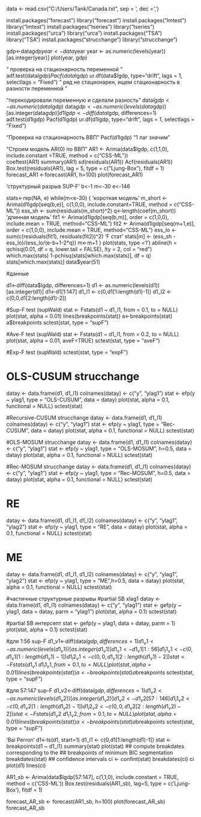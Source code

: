 data <- read.csv("C:/Users/Tank/Canada.txt", sep = '\t', dec = ',')

install.packages("forecast")
library("forecast")
install.packages("lmtest")
library("lmtest")
install.packages("tseries")
library("tseries")
install.packages("urca")
library("urca")
install.packages("TSA")
library("TSA")
install.packages("strucchange")
library("strucchange")

gdp<-data$gdp
year<-data$year
year <- as.numeric(levels(year))[as.integer(year)]
plot(year, gdp)

" проверка на стационарность переменной "
adf.test(data$lgdp)
Pacf(data$lgdp)
ur.df(data$lgdp, type="drift", lags = 1, 
      selectlags = "Fixed") 
" ряд не стационарен, ищем стационарность в разности переменной "

"перекодировали переменную и сделали разность"
data$lgdp <- as.numeric(data$lgdp)
data$gdp <- as.numeric(levels(data$gdp))[as.integer(data$gdp)]
d1lgdp<-diff(data$lgdp, differences=1)
adf.test(d1lgdp)
Pacf(d1lgdp)
ur.df(d1lgdp, type="drift", lags = 1, 
      selectlags = "Fixed") 


"Проверка на стационарность ВВП"
Pacf(d1lgdp)
"1 лаг значим"


"Строим модель AR(0) по ВВП"
AR1 <- Arima(data$lgdp, c(1,1,0), include.constant =TRUE, method = c("CSS-ML"))  
coeftest(AR1)
summary(AR1)
sd(residuals(AR1))
Acf(residuals(AR1))
Box.test(residuals(AR1), lag = 5, type = c("Ljung-Box"), fitdf = 1)
forecast_AR1 <-forecast(AR1, h=100)
plot(forecast_AR1)

'структурный разрыв SUP-F'
b<-1
m<-30
e<-146

stats<-rep(NA, e)
while(m<e-30)
{
   'короткая модель'
   m_short <- Arima(d1lgdp[seq(b,e)], c(1,0,0), include.constant=TRUE, method = c("CSS-ML"))
   ess_sh <- sum(residuals(m_short)^2)
   q<-length(coef(m_short))
   'длинная модель'
   fit1 <- Arima(d1lgdp[seq(b,m)], order = c(1,0,0), include.mean = TRUE, method="CSS-ML")
   fit2 <- Arima(d1lgdp[seq(m+1,e)], order = c(1,0,0), include.mean = TRUE, method="CSS-ML")
   ess_lo <- sum(c(residuals(fit1), residuals(fit2))^2)
   'F стат'
   stats[m] <- (ess_sh - ess_lo)/(ess_lo/(e-b+1-2*q))
   m<-m+1
}
plot(stats, type ='l')
abline(h = qchisq(0.01, df = q, lower.tail = FALSE), lty = 2, col = "red")
which.max(stats)
1-pchisq(stats[which.max(stats)], df = q)
stats[which.max(stats)]
data$year(51)


#данные

d1<-diff(data$lgdp, differences=1)
d1 <- as.numeric(levels(d1))[as.integer(d1)]
d1<-d1[1:147]
d1_l1 <- c(0,d1[1:length(d1)-1])
d1_l2 <- c(0,0,d1[2:length(d1)-2])


#Sup-F test (supWald)
stat <- Fstats(d1 ~ d1_l1, from = 0.1, to = NULL)
plot(stat, alpha = 0.01)
lines(breakpoints(stat))
a<-breakpoints(stat)
a$breakpoints
sctest(stat, type = "supF")

#Ave-F test (supWald)
stat <- Fstats(d1 ~ d1_l1, from = 0.2, to = NULL)
plot(stat, alpha = 0.01, aveF=TRUE)
sctest(stat, type = "aveF")

#Exp-F test (supWald)
sctest(stat, type = "expF")

# OLS-CUSUM   strucchange
datay <- data.frame(d1, d1_l1)
colnames(datay) <- c("y", "ylag1")
stat <- efp(y ~ ylag1,  type = "OLS-CUSUM", data = datay)
plot(stat, alpha = 0.1, functional = NULL)
sctest(stat)

#Recursive-CUSUM   strucchange
datay <- data.frame(d1, d1_l1)
colnames(datay) <- c("y", "ylag1")
stat <- efp(y ~ ylag1,  type = "Rec-CUSUM", data = datay)
plot(stat, alpha = 0.1, functional = NULL)
sctest(stat)

#OLS-MOSUM   strucchange
datay <- data.frame(d1, d1_l1)
colnames(datay) <- c("y", "ylag1")
stat <- efp(y ~ ylag1,  type = "OLS-MOSUM", h=0.5, data = datay)
plot(stat, alpha = 0.1, functional = NULL)
sctest(stat)

#Rec-MOSUM   strucchange
datay <- data.frame(d1, d1_l1)
colnames(datay) <- c("y", "ylag1")
stat <- efp(y ~ ylag1,  type = "Rec-MOSUM", h=0.5, data = datay)
plot(stat, alpha = 0.1, functional = NULL)
sctest(stat)

# RE
datay <- data.frame(d1, d1_l1, d1_l2)
colnames(datay) <- c("y", "ylag1", "ylag2")
stat <- efp(y ~ ylag1,  type = "RE", data = datay)
plot(stat, alpha = 0.1, functional = NULL)
sctest(stat)

# ME
datay <- data.frame(d1, d1_l1, d1_l2)
colnames(datay) <- c("y", "ylag1", "ylag2")
stat <- efp(y ~ ylag1,  type = "ME",h=0.5, data = datay)
plot(stat, alpha = 0.1, functional = NULL)
sctest(stat)

#частичные структурные разрывы
#partial SB xlag1
datay <- data.frame(d1, d1_l1)
colnames(datay) <- c("y", "ylag1")
stat <- gefp(y ~ ylag1, data = datay, parm = "ylag1")
plot(stat, alpha = 0.1)
sctest(stat)


#partial SB интерсепт
stat <- gefp(y ~ ylag1, data = datay, parm = 1)
plot(stat, alpha = 0.1)
sctest(stat)


#для 1:56 sup-F
d1_v1<-diff(data$lgdp, differences=1)
d1_v1 <- as.numeric(levels(d1_v1))[as.integer(d1_v1)]
d1_v1<-d1_v1[1:56]
d1_l1_v1 <- c(0,d1_v1[1:length(d1_v1)-1])
d1_l2_v1 <- c(0,0,d1_v1[2:length(d1_v1)-2])
stat <- Fstats(d1_v1 ~ d1_l1_v1, from = 0.1, to = NULL)
plot(stat, alpha = 0.01)
lines(breakpoints(stat))
a<-breakpoints(stat)
a$breakpoints
sctest(stat, type = "supF")

#для 57:147 sup-F 
d1_v2<-diff(data$lgdp, differences=1)
d1_v2 <- as.numeric(levels(d1_v2))[as.integer(d1_v2)]
d1_v2<-d1_v2[57:146]
d1_l1_v2 <- c(0,d1_v2[1:length(d1_v2)-1])
d1_l2_v2 <- c(0,0,d1_v2[2:length(d1_v2)-2])
stat <- Fstats(d1_v2 ~ d1_l1_v2, from = 0.1, to = NULL)
plot(stat, alpha = 0.01)
lines(breakpoints(stat))
a<-breakpoints(stat)
a$breakpoints
sctest(stat, type = "supF")

'Bai Perron'
d1<-ts(d1, start=1)
d1_l1 <- c(0,d1[1:length(d1)-1])
stat <- breakpoints(d1 ~ d1_l1)
summary(stat)
plot(stat)
## compute breakdates corresponding to the
## breakpoints of minimum BIC segmentation
breakdates(stat)
## confidence intervals
ci <- confint(stat)
breakdates(ci)
ci
plot(d1)
lines(ci)

AR1_sb <- Arima(data$lgdp[57:147], c(1,1,0), include.constant = TRUE, method = c('CSS-ML'))
Box.test(residuals(AR1_sb), lag=5, type = c('Ljung-Box'), fitdf = 1)

forecast_AR_sb <- forecast(AR1_sb, h=100)
plot(forecast_AR_sb)
forecast_AR_sb

